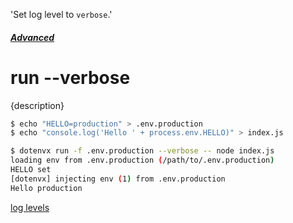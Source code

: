   'Set log level to `verbose`.'

##### [Advanced](/docs/advanced)
# run --verbose

<p className="lead">{description}</p>

```sh
$ echo "HELLO=production" > .env.production
$ echo "console.log('Hello ' + process.env.HELLO)" > index.js

$ dotenvx run -f .env.production --verbose -- node index.js
loading env from .env.production (/path/to/.env.production)
HELLO set
[dotenvx] injecting env (1) from .env.production
Hello production
```

[log levels](https://github.com/winstonjs/winston?tab=readme-ov-file#logging)
